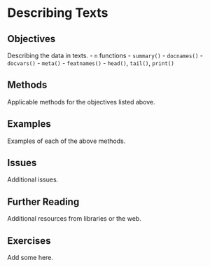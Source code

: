 # Describing Texts {#sec-exploring-description}

## Objectives

Describing the data in texts. - `n` functions - `summary()` - `docnames()` - `docvars()` - `meta()` - `featnames()` - `head()`, `tail()`, `print()`

## Methods

Applicable methods for the objectives listed above.

## Examples

Examples of each of the above methods.

## Issues

Additional issues.

## Further Reading

Additional resources from libraries or the web.

## Exercises

Add some here.
